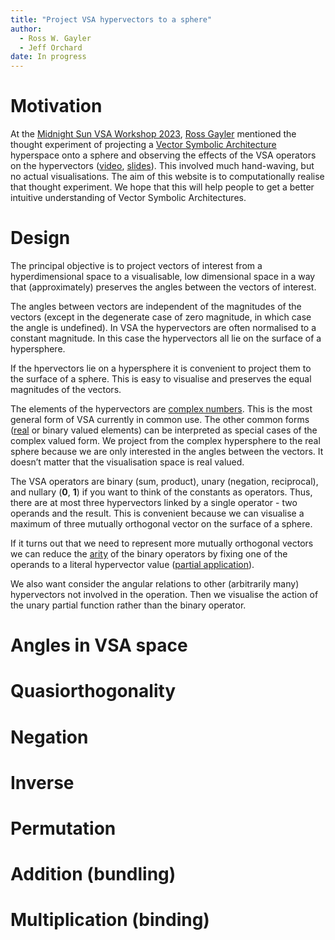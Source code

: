 ```yaml
---
title: "Project VSA hypervectors to a sphere"
author: 
  - Ross W. Gayler
  - Jeff Orchard
date: In progress
---
```


# Motivation

At the [Midnight Sun VSA Workshop 2023](https://sites.google.com/ltu.se/midnightvsa/home?authuser=0), [Ross Gayler](https://www.rossgayler.com/) mentioned the thought experiment of projecting a [Vector Symbolic Architecture](https://www.hd-computing.com/) hyperspace onto a sphere and observing the effects of the VSA operators on the hypervectors ([video](https://doi.org/10.5281/zenodo.8076677), [slides](https://doi.org/10.5281/zenodo.8076707)).
This involved much hand-waving, but no actual visualisations.
The aim of this website is to computationally realise that thought experiment.
We hope that this will help people to get a better intuitive understanding of Vector Symbolic Architectures.

# Design

The principal objective is to project vectors of interest from a hyperdimensional space to a visualisable, low dimensional space in a way that (approximately) preserves the angles between the vectors of interest.

The angles between vectors are independent of the magnitudes of the vectors (except in the degenerate case of zero magnitude, in which case the angle is undefined).
In VSA the hypervectors are often normalised to a constant magnitude.
In this case the hypervectors all lie on the surface of a hypersphere.

If the hpervectors lie on a hypersphere it is convenient to project them to the surface of a sphere.
This is easy to visualise and preserves the equal magnitudes of the vectors.

The elements of the hypervectors are [complex numbers](https://en.wikipedia.org/wiki/Complex_number).
This is the most general form of VSA currently in common use.
The other common forms ([real](https://en.wikipedia.org/wiki/Real_number) or binary valued elements) can be interpreted as special cases of the complex valued form.
We project from the complex hypersphere to the real sphere because we are only interested in the angles between the vectors.
It doesn't matter that the visualisation space is real valued.

The VSA operators are binary (sum, product), unary (negation, reciprocal), and nullary (**0**, **1**) if you want to think of the constants as operators.
Thus, there are at most three hypervectors linked by a single operator - two operands and the result.
This is convenient because we can visualise a maximum of three mutually orthogonal vector on the surface of a sphere.

If it turns out that we need to represent more mutually orthogonal vectors we can reduce the [arity](https://en.wikipedia.org/wiki/Arity) of the binary operators by fixing one of the operands to a literal hypervector value ([partial application](https://en.wikipedia.org/wiki/Partial_application)).

We also want consider the angular relations to other (arbitrarily many) hypervectors not involved in the operation.
Then we visualise the action of the unary partial function rather than the binary operator.

# Angles in VSA space

# Quasiorthogonality

# Negation

# Inverse

# Permutation

# Addition (bundling)

# Multiplication (binding)
